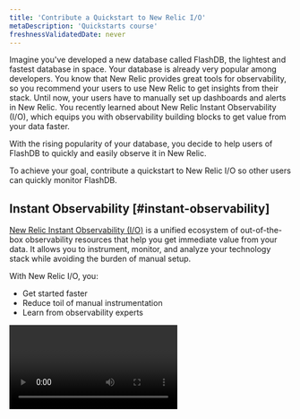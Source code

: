 ```yaml
---
title: 'Contribute a Quickstart to New Relic I/O'
metaDescription: 'Quickstarts course'
freshnessValidatedDate: never
---
```


Imagine you've developed a new database called FlashDB, the lightest and fastest database in space. Your database is already very popular among developers.
You know that New Relic provides great tools for observability, so you recommend your users to use New Relic to get insights from their stack. Until now, your users have to manually set up dashboards and alerts in New Relic. 
You recently learned about New Relic Instant Observability (I/O), which equips you with observability building blocks to get value from your data faster.    

With the rising popularity of your database, you decide to help users of FlashDB to quickly and easily observe it in New Relic.

To achieve your goal, contribute a quickstart to New Relic I/O so other users can quickly monitor FlashDB.

## Instant Observability [#instant-observability]

[New Relic Instant Observability (I/O)](https://newrelic.com/instant-observability) is a unified ecosystem of out-of-the-box observability resources that help you get immediate value from your data. It allows you to instrument, monitor, and analyze your technology stack while avoiding the burden of manual setup. 

With New Relic I/O, you: 
- Get started faster
- Reduce toil of manual instrumentation
- Learn from observability experts

<Video id="c9zprczTXj8" type="youtube" />

You can choose from hundreds of quickstarts that bundle the necessary building blocks for instrumenting and monitoring your technology stack, install them in a click, and start monitoring. 

## Quickstart [#quickstart]

With New Relic, you can collect, monitor, and report data from different sources. You can use dashboards to view, explore, customize, understand, and correlate the data you collect using different user-friendly charts. 
You can also set alert policies to monitor key performance metrics and receive notifications for anomalies.

Traditionally, FlashDB users would have to spend crucial development hours creating dashboards, alerts, and other entities to monitor their database. But with quickstarts, you can do that work for them. Quickstarts provide immediate value for your specific use case. They include:

- Clear instructions for instrumenting your services
- Observability building blocks like dashboards and alerts

All of this is available through New Relic I/O where New Relic developers, partners, and customers contribute their best-practice solutions. You, as the developer of FlashDB, are a great candidate to contribute a quickstart to help your users quickly monitor their instances.

## Objectives [#objectives]

- Send telemetry data to New Relic
- Create dashboard & alerts 
- Create a quickstart
    - Add your dashboard 
    - Add your alerts 
    - Add a data source
    - Contribute quickstart to GitHub

## Prerequisite [#prerequisite]

- Create a free [New Relic account](https://login.newrelic.com/login)
- Install [Python](https://www.python.org/downloads/) 


<Callout variant="tip">
    This procedure is a part of course that teaches you how to build a quickstart. Before you start building a quickstart, [set up your environment](/docs/new-relic-solutions/build-nr-ui/contribute-nr-io/deploy-your-application).
</Callout>
